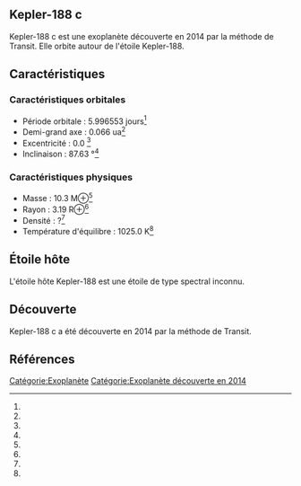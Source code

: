 == Kepler-188 c ==

{{Infobox Exoplanète
| nom = Kepler-188 c
| image = 
| légende = 
| étoile = Kepler-188
| constellation = 
| ascension_droite = 
| déclinaison = 
| distance = ?
| type_spectral = ?
| masse = 10.3 M⊕<ref></ref>
| rayon = 3.19 R⊕<ref></ref>
| densité = ?<ref></ref>
| gravité = ?<ref></ref>
| température = 1025.0 K<ref></ref>
| période = 5.996553 j<ref></ref>
| demi_grand_axe = 0.066 ua<ref></ref>
| excentricité = 0.0 <ref></ref>
| inclinaison = 87.63 °<ref></ref>
| méthode_découverte = Transit
| date_découverte = 2014
| statut = Confirmée
}}

Kepler-188 c est une exoplanète découverte en 2014 par la méthode de Transit. Elle orbite autour de l'étoile Kepler-188.

== Caractéristiques ==

=== Caractéristiques orbitales ===
* Période orbitale : 5.996553 jours<ref></ref>
* Demi-grand axe : 0.066 ua<ref></ref>
* Excentricité : 0.0 <ref></ref>
* Inclinaison : 87.63 °<ref></ref>

=== Caractéristiques physiques ===
* Masse : 10.3 M⊕<ref></ref>
* Rayon : 3.19 R⊕<ref></ref>
* Densité : ?<ref></ref>
* Température d'équilibre : 1025.0 K<ref></ref>

== Étoile hôte ==

{{Infobox Étoile
| nom = Kepler-188
| image = 
| légende = 
| constellation = 
| ascension_droite = 
| déclinaison = 
| distance = ?
| type_spectral = ?
| magnitude_absolue = 
| magnitude_apparente = 
| masse = ?<ref></ref>
| rayon = ?<ref></ref>
| température = ?<ref></ref>
| métallicité = ?<ref></ref>
| âge = ?<ref></ref>
}}

L'étoile hôte Kepler-188 est une étoile de type spectral inconnu.

== Découverte ==

Kepler-188 c a été découverte en 2014 par la méthode de Transit.

== Références ==
<references />

[[Catégorie:Exoplanète]]
[[Catégorie:Exoplanète découverte en 2014]]
